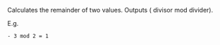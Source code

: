 Calculates the remainder of two values. Outputs ( divisor mod divider).  



E.g.  





	- 3 mod 2 = 1